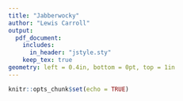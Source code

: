 ```yaml
---
title: "Jabberwocky"
author: "Lewis Carroll"
output: 
  pdf_document:
    includes:
      in_header: "jstyle.sty"
    keep_tex: true
geometry: left = 0.4in, bottom = 0pt, top = 1in
---
```


```r
knitr::opts_chunk$set(echo = TRUE)
```

\begin{tikzpicture}[overlay, remember picture]
  \node[anchor=north west, inner sep=0pt]
  at
  ([xshift=-13cm, yshift=21cm] current page.south east)
  {{\transparent{0.4}\includegraphics[width=12cm]{the-wock.png}}};
\end{tikzpicture}

<!-- You should use the verse package and the altverse environment rather than
my nonsense below. Unfortunately verse clashes with hyperref which pandoc adds
by default -->

```{=latex}
'Twas brillig, and the slithy toves\\
\hspace*{1.5em}Did gyre and gimble in the wabe:\\
All mimsy were the borogoves,\\
\hspace*{1.5em}And the mome raths outgrabe.\\

“Beware the Jabberwock, my son!\\
\hspace*{1.5em}The jaws that bite, the claws that catch!\\
Beware the Jubjub bird, and shun\\
\hspace*{1.5em}The frumious Bandersnatch!”\\

He took his vorpal sword in hand;\\
\hspace*{1.5em}Long time the manxome foe he sought—\\
So rested he by the Tumtum tree\\
\hspace*{1.5em}And stood awhile in thought.\\

And, as in uffish thought he stood,\\
\hspace*{1.5em}The Jabberwock, with eyes of flame,\\
Came whiffling through the tulgey wood,\\
\hspace*{1.5em}And burbled as it came!\\

One, two! One, two! And through and through\\
\hspace*{1.5em}The vorpal blade went snicker-snack!\\
He left it dead, and with its head\\
\hspace*{1.5em}He went galumphing back.\\

“And hast thou slain the Jabberwock?\\
\hspace*{1.5em}Come to my arms, my beamish boy!\\
O frabjous day! Callooh! Callay!”\\
\hspace*{1.5em}He chortled in his joy.\\

’Twas brillig, and the slithy toves\\
\hspace*{1.5em}Did gyre and gimble in the wabe:\\
All mimsy were the borogoves,\\
\hspace*{1.5em}And the mome raths outgrabe.\\
```
